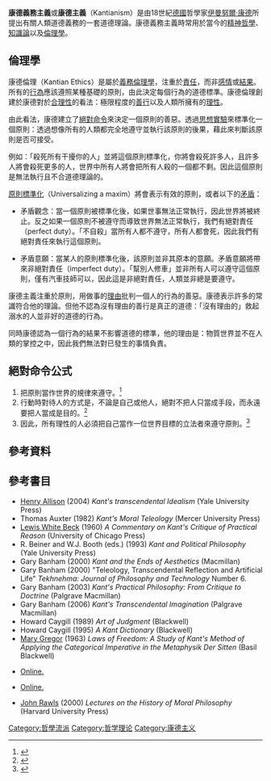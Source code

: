 {{proofreader needed|en|Kantianism}}
'''康德義務主義'''或'''康德主義'''（Kantianism）是由18世紀[[德國|德國]]哲學家[[伊曼努爾·康德|伊曼努爾·康德]]所提出有關人類道德義務的一套道德理論。康德義務主義時常用於當今的[[精神哲學|精神哲學]]、[[知識論|知識論]]以及[[倫理學|倫理學]]。

== 倫理學 ==
康德倫理（Kantian Ethics）是屬於[[義務倫理學|義務倫理學]]，注重於[[責任|責任]]，而非[[感情|感情]]或[[結果|結果]]。所有的[[行為|行為]]應該遵照某種基礎的原則，由此決定每個行為的道德標準。康德倫理創建於康德對於[[合理性|合理性]]的看法：極限程度的[[善行|善行]]以及人類所擁有的[[理性|理性]]。

由此看法，康德建立了[[定言令式|絕對命令]]來決定一個原則的善惡。透過[[思想實驗|思想實驗]]來標準化一個原則：透過想像所有的人類都完全地遵守並執行該原則的後果，藉此來判斷該原則是否可接受。 

例如：「殺死所有干擾你的人」並將這個原則標準化，你將會殺死許多人，且許多人將會殺死更多的人，世界中所有人將會把所有人殺的一個都不剩。因此這個原則是無法執行且不合道德理論的。

[[原則|原則]][[標準化|標準化]]（Universalizing a maxim）將會表示有效的原則，或者以下的[[矛盾|矛盾]]：

*矛盾觀念：當一個原則被標準化後，如果世事無法正常執行，因此世界將被終止。反之如果一個原則不被遵守而導致世界無法正常執行，我們有絕對責任（perfect duty）。「不自殺」當所有人都不遵守，所有人都會死，因此我們有絕對責任來執行這個原則。

*矛盾意願：當某人的原則標準化後，該原則並非其原本的意願。矛盾意願將帶來非絕對責任（imperfect duty）。「幫別人修車」並非所有人可以遵守這個原則，僅有汽車技師可以，因此這是非絕對責任，人類並非總是要遵守。

康德主義注重於原則，用做事的[[理由|理由]]批判一個人的行為的善惡。康德表示許多的常識符合他的理論。但他不認為沒有理由的善行是真正的道德：「沒有理由的」救起溺水的人並非好的道德的行為。

同時康德認為一個行為的結果不影響道德的標準，他的理由是：物質世界並不在人類的掌控之中，因此我們無法對已發生的事情負責。

==絕對命令公式==
# 把原則當作世界的規律來遵守。<ref>{{Cite book|last = Kant|first = Immanuel|authorlink = Immanuel Kant|coauthors = translated by James W. Ellington [1785]|title = Grounding for the Metaphysics of Morals 3rd ed.|publisher = Hackett|year = 1993|pages = 30|isbn = 0-87220-166-X}}</ref>
# 行動時對待人的方式是，不論是自己或他人，絕對不把人只當成手段，而永遠要把人當成是目的。<ref>{{Cite book|last = Kant|first = Immanuel|authorlink = Immanuel Kant|coauthors = translated by James W. Ellington [1785]|title = Grounding for the Metaphysics of 3rd ed.|publisher = Hackett|year = 1993|pages = 36|isbn = 0-87220-166-X}}</ref>
# 因此，所有理性的人必須把自己當作一位世界目標的立法者來遵守原則。<ref name="Ellington">{{Cite book|last = Kant|first = Immanuel|authorlink = Immanuel Kant|coauthors = translated by James W. Ellington [1785]|title = Grounding for the Metaphysics of Morals 3rd ed.|publisher = Hackett|year = 1993|pages = 43|isbn = 0-87220-166-X}}</ref>

== 參考資料 ==
{{Reflist}}

== 參考書目 ==
*[[Henry_E._Allison|Henry Allison]] (2004) ''Kant's transcendental Idealism'' (Yale University Press)
*Thomas Auxter (1982) ''Kant's Moral Teleology'' (Mercer University Press)
*[[Lewis_White_Beck|Lewis White Beck]] (1960) ''A Commentary on Kant's Critique of Practical Reason'' (University of Chicago Press)
*R. Beiner and W.J. Booth (eds.) (1993) ''Kant and Political Philosophy'' (Yale University Press)
*Gary Banham (2000) ''Kant and the Ends of Aesthetics'' (Macmillan)
*Gary Banham (2000) "Teleology, Transcendental Reflection and Artificial Life" ''Tekhnehma: Journal of Philosophy and Technology'' Number 6.
*Gary Banham (2003) ''Kant's Practical Philosophy: From Critique to Doctrine'' (Palgrave Macmillan)
*Gary Banham (2006) ''Kant's Transcendental Imagination'' (Palgrave Macmillan)
*Howard Caygill (1989) ''Art of Judgment'' (Blackwell)
*Howard Caygill (1995) ''A Kant Dictionary'' (Blackwell)
*[[Mary_J._Gregor|Mary Gregor]] (1963) ''Laws of Freedom: A Study of Kant's Method of Applying the Categorical Imperative in the Metaphysik Der Sitten'' (Basil Blackwell)
* {{cite book | last = Palmquist | first = Stephen | title = Kant's system of perspectives: an architectonic interpretation of the critical philosophy | publisher = University Press of America | location = Lanham | year = 1993 | isbn = 9780819189271 }} [http://www.hkbu.edu.hk/~ppp/ksp1 Online.] {{Wayback|url=http://www.hkbu.edu.hk/~ppp/ksp1 |date=20120414204136 }}
* {{cite book | last = Palmquist | first = Stephen | title = Kant's critical religion | publisher = Ashgate | location = Aldershot, Hants, England Burlington, Vermont | year = 2000 | isbn = 9780754613336 }} [http://www.hkbu.edu.hk/~ppp/ksp2 Online.] {{Wayback|url=http://www.hkbu.edu.hk/~ppp/ksp2 |date=20120414204107 }}
*[[John_Rawls|John Rawls]] (2000) ''Lectures on the History of Moral Philosophy'' (Harvard University Press)

[[Category:哲學流派|Category:哲學流派]]
[[Category:哲学理论|Category:哲学理论]]
[[Category:康德主义|Category:康德主义]]